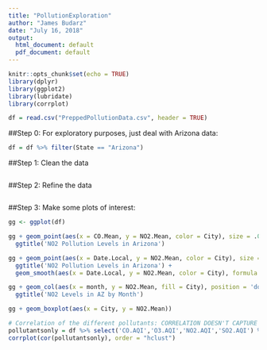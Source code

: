 ```yaml
---
title: "PollutionExploration"
author: "James Budarz"
date: "July 16, 2018"
output:
  html_document: default
  pdf_document: default
---
```


```r
knitr::opts_chunk$set(echo = TRUE)
library(dplyr)
library(ggplot2)
library(lubridate)
library(corrplot)
```

```r
df = read.csv("PreppedPollutionData.csv", header = TRUE)
```

##Step 0: For exploratory purposes, just deal with Arizona data:
```r
df = df %>% filter(State == "Arizona")
```

##Step 1: Clean the data
```r



```

##Step 2: Refine the data
```r


```

##Step 3: Make some plots of interest:
```r
gg <- ggplot(df)

gg + geom_point(aes(x = CO.Mean, y = NO2.Mean, color = City), size = .05) +
  ggtitle('NO2 Pollution Levels in Arizona')

gg + geom_point(aes(x = Date.Local, y = NO2.Mean, color = City), size = .05) +
  ggtitle('NO2 Pollution Levels in Arizona') +
  geom_smooth(aes(x = Date.Local, y = NO2.Mean, color = City), formula = y ~ sin(x) + x)

gg + geom_col(aes(x = month, y = NO2.Mean, fill = City), position = 'dodge') +
  ggtitle('NO2 Levels in AZ by Month')

gg + geom_boxplot(aes(x = City, y = NO2.Mean))

# Correlation of the different pollutants: CORRELATION DOESN'T CAPTURE SINE WAVES!
pollutantsonly = df %>% select('CO.AQI','O3.AQI','NO2.AQI','SO2.AQI') %>% filter(complete.cases(.))
corrplot(cor(pollutantsonly), order = "hclust")

```


